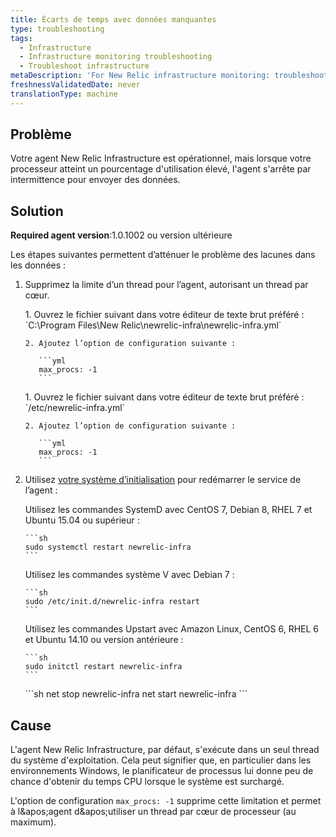 ```yaml
---
title: Écarts de temps avec données manquantes
type: troubleshooting
tags:
  - Infrastructure
  - Infrastructure monitoring troubleshooting
  - Troubleshoot infrastructure
metaDescription: 'For New Relic infrastructure monitoring: troubleshooting suggestions if you see missing data when CPU usage gets high.'
freshnessValidatedDate: never
translationType: machine
---
```


## Problème

Votre agent New Relic Infrastructure est opérationnel, mais lorsque votre processeur atteint un pourcentage d&apos;utilisation élevé, l&apos;agent s&apos;arrête par intermittence pour envoyer des données.

## Solution

<DNT>**Required agent version**</DNT>:1.0.1002 ou version ultérieure

Les étapes suivantes permettent d’atténuer le problème des lacunes dans les données :

1. Supprimez la limite d’un thread pour l’agent, autorisant un thread par cœur.

   <CollapserGroup>
     <Collapser id="apt-install-verify" title="Modifier le fichier de configuration newrelic-infra.yml (Windows)">
       1. Ouvrez le fichier suivant dans votre éditeur de texte brut préféré : `C:\Program Files\New Relic\newrelic-infra\newrelic-infra.yml`

       2. Ajoutez l’option de configuration suivante :

          ```yml
          max_procs: -1
          ```
     </Collapser>

     <Collapser id="apt-install-verify" title="Modifier le fichier de configuration newrelic-infra.yml (Linux)">
       1. Ouvrez le fichier suivant dans votre éditeur de texte brut préféré : `/etc/newrelic-infra.yml`

       2. Ajoutez l’option de configuration suivante :

          ```yml
          max_procs: -1
          ```
     </Collapser>
   </CollapserGroup>

2. Utilisez [votre système d’initialisation](/docs/infrastructure/new-relic-infrastructure/configuration/start-stop-restart-check-infrastructure-agent-status#init-system) pour redémarrer le service de l’agent :

   <CollapserGroup>
     <Collapser id="systemd-verify-status" title="Redémarrez l'agent avec SystemD">
       Utilisez les commandes SystemD avec CentOS 7, Debian 8, RHEL 7 et Ubuntu 15.04 ou supérieur :

       ```sh
       sudo systemctl restart newrelic-infra
       ```
     </Collapser>

     <Collapser id="systemv-verify-status" title="Redémarrez l'agent avec le système V">
       Utilisez les commandes système V avec Debian 7 :

       ```sh
       sudo /etc/init.d/newrelic-infra restart
       ```
     </Collapser>

     <Collapser id="upstart-verify-status" title="Redémarrez l'agent avec Upstart">
       Utilisez les commandes Upstart avec Amazon Linux, CentOS 6, RHEL 6 et Ubuntu 14.10 ou version antérieure :

       ```sh
       sudo initctl restart newrelic-infra
       ```
     </Collapser>

     <Collapser id="windows-verify-status" title="Redémarrer l'agent sous Windows">
       ```sh
       net stop newrelic-infra
       net start newrelic-infra
       ```
     </Collapser>
   </CollapserGroup>

## Cause

L&apos;agent New Relic Infrastructure, par défaut, s&apos;exécute dans un seul thread du système d&apos;exploitation. Cela peut signifier que, en particulier dans les environnements Windows, le planificateur de processus lui donne peu de chance d&apos;obtenir du temps CPU lorsque le système est surchargé.

L&apos;option de configuration `max_procs: -1` supprime cette limitation et permet à l&amp;apos;agent d&amp;apos;utiliser un thread par cœur de processeur (au maximum).